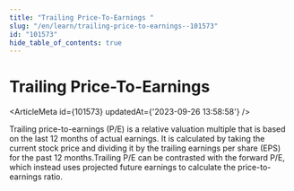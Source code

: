 ```yaml
---
title: "Trailing Price-To-Earnings "
slug: "/en/learn/trailing-price-to-earnings--101573"
id: "101573"
hide_table_of_contents: true
---
```



# Trailing Price-To-Earnings 

<ArticleMeta id={101573} updatedAt={'2023-09-26 13:58:58'} />
<div className='border-solid border-b border-t-0 my-4 border-[var(--ifm-color-gray-300)]' />

Trailing price-to-earnings (P/E) is a relative valuation multiple that is based on the last 12 months of actual earnings. It is calculated by taking the current stock price and dividing it by the trailing earnings per share (EPS) for the past 12 months.Trailing P/E can be contrasted with the forward P/E, which instead uses projected future earnings to calculate the price-to-earnings ratio.
